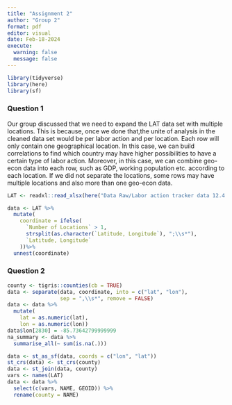 ```yaml
---
title: "Assignment 2"
author: "Group 2"
format: pdf
editor: visual
date: Feb-18-2024
execute: 
  warning: false
  message: false
---
```


```r
library(tidyverse)
library(here)
library(sf)
```
### Question 1
Our group discussed that we need to expand the LAT data set with multiple locations. This is because, once we done that,the unite of analysis in the cleaned data set would be per labor action and per location. Each row will only contain one geographical location. 
In this case, we can build correlations to find which country may have higher possibilities to have a certain type of labor action. Moreover, in this case, we can combine geo-econ data into each row, such as GDP, working population etc. according to each location. If we did not separate the locations, some rows may have multiple locations and also more than one geo-econ data.
```r
LAT <- readxl::read_xlsx(here("Data Raw/Labor action tracker data 12.4.23.xlsx"))

data <- LAT %>%
  mutate(
    coordinate = ifelse(
      `Number of Locations` > 1,
      strsplit(as.character(`Latitude, Longitude`), ";\\s*"),
      `Latitude, Longitude`
    ))%>%  
  unnest(coordinate)
```
### Question 2
```r
county <- tigris::counties(cb = TRUE)
data <- separate(data, coordinate, into = c("lat", "lon"), 
                 sep = ",\\s*", remove = FALSE)
data <- data %>%
  mutate(
    lat = as.numeric(lat),
    lon = as.numeric(lon))
data$lon[2830] = -85.73642799999999
na_summary <- data %>%
  summarise_all(~ sum(is.na(.)))

data <- st_as_sf(data, coords = c("lon", "lat"))
st_crs(data) <- st_crs(county)
data <- st_join(data, county)
vars <- names(LAT)
data <- data %>%
  select(c(vars, NAME, GEOID)) %>%
  rename(county = NAME)
```



